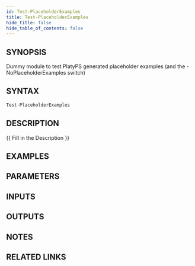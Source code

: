 ```yaml
---
id: Test-PlaceholderExamples
title: Test-PlaceholderExamples
hide_title: false
hide_table_of_contents: false
---
```


## SYNOPSIS
Dummy module to test PlatyPS generated placeholder examples (and the -NoPlaceholderExamples switch)

## SYNTAX

```powershell
Test-PlaceholderExamples
```

## DESCRIPTION
{{ Fill in the Description }}

## EXAMPLES

## PARAMETERS

## INPUTS

## OUTPUTS

## NOTES

## RELATED LINKS
